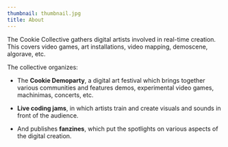 ```yaml
---
thumbnail: thumbnail.jpg
title: About
---
```


The Cookie Collective gathers digital artists involved in real-time creation. This covers video games, art installations, video mapping, demoscene, algorave, etc.

The collective organizes:

- The **Cookie Demoparty**, a digital art festival which brings together various communities and features demos, experimental video games, machinimas, concerts, etc.

- **Live coding jams**, in which artists train and create visuals and sounds in front of the audience.

- And publishes **fanzines**, which put the spotlights on various aspects of the digital creation.
